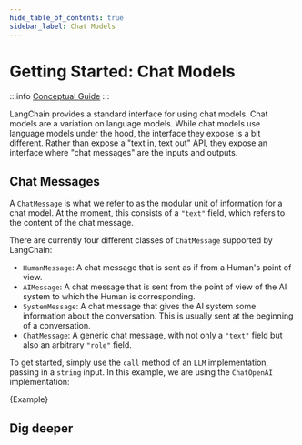 ```yaml
---
hide_table_of_contents: true
sidebar_label: Chat Models
---
```



# Getting Started: Chat Models

:::info
[Conceptual Guide](https://docs.langchain.com/docs/components/models/chat-model)
:::

LangChain provides a standard interface for using chat models. Chat models are a variation on language models.
While chat models use language models under the hood, the interface they expose is a bit different.
Rather than expose a "text in, text out" API, they expose an interface where "chat messages" are the inputs and outputs.

## Chat Messages

A `ChatMessage` is what we refer to as the modular unit of information for a chat model.
At the moment, this consists of a `"text"` field, which refers to the content of the chat message.

There are currently four different classes of `ChatMessage` supported by LangChain:

- `HumanMessage`: A chat message that is sent as if from a Human's point of view.
- `AIMessage`: A chat message that is sent from the point of view of the AI system to which the Human is corresponding.
- `SystemMessage`: A chat message that gives the AI system some information about the conversation. This is usually sent at the beginning of a conversation.
- `ChatMessage`: A generic chat message, with not only a `"text"` field but also an arbitrary `"role"` field.

To get started, simply use the `call` method of an `LLM` implementation, passing in a `string` input. In this example, we are using the `ChatOpenAI` implementation:

<CodeBlock language="typescript">{Example}</CodeBlock>

## Dig deeper

<DocCardList />
